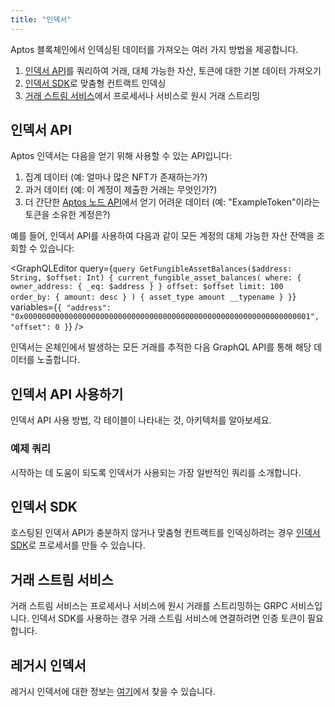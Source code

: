 ```yaml
---
title: "인덱서"
---
```




Aptos 블록체인에서 인덱싱된 데이터를 가져오는 여러 가지 방법을 제공합니다.

1. [인덱서 API](/ko/build/indexer/indexer-api)를 쿼리하여 거래, 대체 가능한 자산, 토큰에 대한 기본 데이터 가져오기
2. [인덱서 SDK](/ko/build/indexer/indexer-sdk)로 맞춤형 컨트랙트 인덱싱
3. [거래 스트림 서비스](/ko/build/indexer/txn-stream)에서 프로세서나 서비스로 원시 거래 스트리밍

## 인덱서 API

Aptos 인덱서는 다음을 얻기 위해 사용할 수 있는 API입니다:

1. 집계 데이터 (예: 얼마나 많은 NFT가 존재하는가?)
2. 과거 데이터 (예: 이 계정이 제출한 거래는 무엇인가?)
3. 더 간단한 [Aptos 노드 API](/ko/build/apis/fullnode-rest-api)에서 얻기 어려운 데이터 (예: "ExampleToken"이라는 토큰을 소유한 계정은?)

예를 들어, 인덱서 API를 사용하여 다음과 같이 모든 계정의 대체 가능한 자산 잔액을 조회할 수 있습니다:

<GraphQLEditor
  query={`query GetFungibleAssetBalances($address: String, $offset: Int) {
  current_fungible_asset_balances(
    where: { owner_address: { _eq: $address } }
    offset: $offset
    limit: 100
    order_by: { amount: desc }
  ) {
    asset_type
    amount
    __typename
  }
}`}
  variables={`{
  "address": "0x0000000000000000000000000000000000000000000000000000000000000001",
  "offset": 0
}`}
/>

<Aside type="note">
  인덱서는 온체인에서 발생하는 모든 거래를 추적한 다음 GraphQL API를 통해 해당 데이터를 노출합니다.
</Aside>

## 인덱서 API 사용하기

인덱서 API 사용 방법, 각 테이블이 나타내는 것, 아키텍처를 알아보세요.

<CardGrid>
  <LinkCard href="/ko/build/indexer/indexer-api" title="API 액세스" description="인덱서 API를 쿼리하는 방법을 알아보세요." />

  <LinkCard href="/ko/build/indexer/indexer-api/indexer-reference" title="인덱서 테이블 참조" description="인덱서 테이블과 스키마에 대한 자세한 참조." />

  <LinkCard href="/ko/build/indexer/indexer-api/architecture" title="아키텍처" description="인덱서 아키텍처의 자세한 레이아웃." />

  <LinkCard href="/ko/build/indexer/indexer-api/self-hosted" title="자체 호스팅 인덱서 API" description="자체 인덱서 API 호스팅" />
</CardGrid>

### 예제 쿼리

시작하는 데 도움이 되도록 인덱서가 사용되는 가장 일반적인 쿼리를 소개합니다.

<CardGrid>
  <LinkCard href="/ko/build/indexer/indexer-api/fungible-asset-balances" title="대체 가능한 자산 잔액 가져오기" description="계정이 현재 소유한 모든 대체 가능한 자산을 가져옵니다." />

  <LinkCard href="/ko/build/indexer/indexer-api/account-transactions" title="계정 거래 가져오기" description="계정에 영향을 미치는 모든 거래를 가져옵니다." />

  <LinkCard href="/ko/build/indexer/indexer-api/ans-lookup" title="Aptos 이름 가져오기" description="계정과 연관된 Aptos 이름을 검색합니다 (ANS를 통해)." />

  <LinkCard href="/ko/build/indexer/indexer-api/fungible-asset-info" title="대체 가능한 자산 정보 가져오기" description="특정 대체 가능한 자산에 대한 자세한 정보를 가져옵니다." />

  <LinkCard href="/ko/build/indexer/indexer-api/get-nft-collections" title="NFT 컬렉션 가져오기" description="특정 계정이 소유한 NFT 컬렉션을 검색합니다." />

  <LinkCard href="/ko/build/indexer/indexer-api/get-nfts" title="NFT 가져오기" description="특정 계정이 소유한 개별 NFT를 검색합니다." />

  <LinkCard href="/ko/build/indexer/indexer-api/token-metadata" title="토큰 메타데이터 가져오기" description="특정 토큰의 메타데이터 정보를 가져옵니다." />

  <LinkCard href="/ko/build/indexer/indexer-api/get-delegators" title="스테이킹 풀 위임자 수 세기" description="스테이킹 풀의 활성 위임자 수를 검색합니다." />
</CardGrid>

## 인덱서 SDK

호스팅된 인덱서 API가 충분하지 않거나 맞춤형 컨트랙트를 인덱싱하려는 경우 [인덱서 SDK](/ko/build/indexer/indexer-sdk)로 프로세서를 만들 수 있습니다.

<CardGrid>
  <LinkCard href="/ko/build/indexer/indexer-sdk/quickstart" title="빠른 시작 가이드" description="인덱서 SDK 시작하기" />

  <LinkCard href="/ko/build/indexer/indexer-sdk/documentation" title="문서" description="인덱서 SDK에 대한 문서 읽기" />
</CardGrid>

## 거래 스트림 서비스

거래 스트림 서비스는 프로세서나 서비스에 원시 거래를 스트리밍하는 GRPC 서비스입니다.
인덱서 SDK를 사용하는 경우 거래 스트림 서비스에 연결하려면 인증 토큰이 필요합니다.

<CardGrid>
  <LinkCard href="/ko/build/indexer/txn-stream/aptos-hosted-txn-stream" title="Aptos 호스팅 거래 스트림 서비스" description="Aptos 호스팅 거래 스트림 서비스에 액세스하기" />
</CardGrid>

## 레거시 인덱서

레거시 인덱서에 대한 정보는 [여기](/ko/build/indexer/legacy)에서 찾을 수 있습니다.
